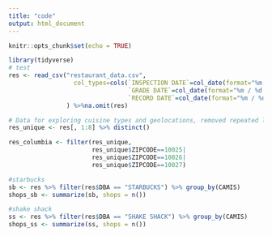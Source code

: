 ```yaml
---
title: "code"
output: html_document
---
```


```r
knitr::opts_chunk$set(echo = TRUE)
```

```r
library(tidyverse)
# test
res <- read_csv("restaurant_data.csv",
                  col_types=cols(`INSPECTION DATE`=col_date(format="%m / %d / %Y"),
                                 `GRADE DATE`=col_date(format="%m / %d / %Y"),
                                 `RECORD DATE`=col_date(format="%m / %d / %Y"))
                ) %>%na.omit(res)

# Data for exploring cuisine types and geolocations, removed repeated lines for same restaurant
res_unique <- res[, 1:8] %>% distinct()

res_columbia <- filter(res_unique,
                       res_unique$ZIPCODE==10025|
                       res_unique$ZIPCODE==10026|
                       res_unique$ZIPCODE==10027)

#starbucks
sb <- res %>% filter(res$DBA == "STARBUCKS") %>% group_by(CAMIS)
shops_sb <- summarize(sb, shops = n())

#shake shack
ss <- res %>% filter(res$DBA == "SHAKE SHACK") %>% group_by(CAMIS)
shops_ss <- summarize(ss, shops = n())


```

